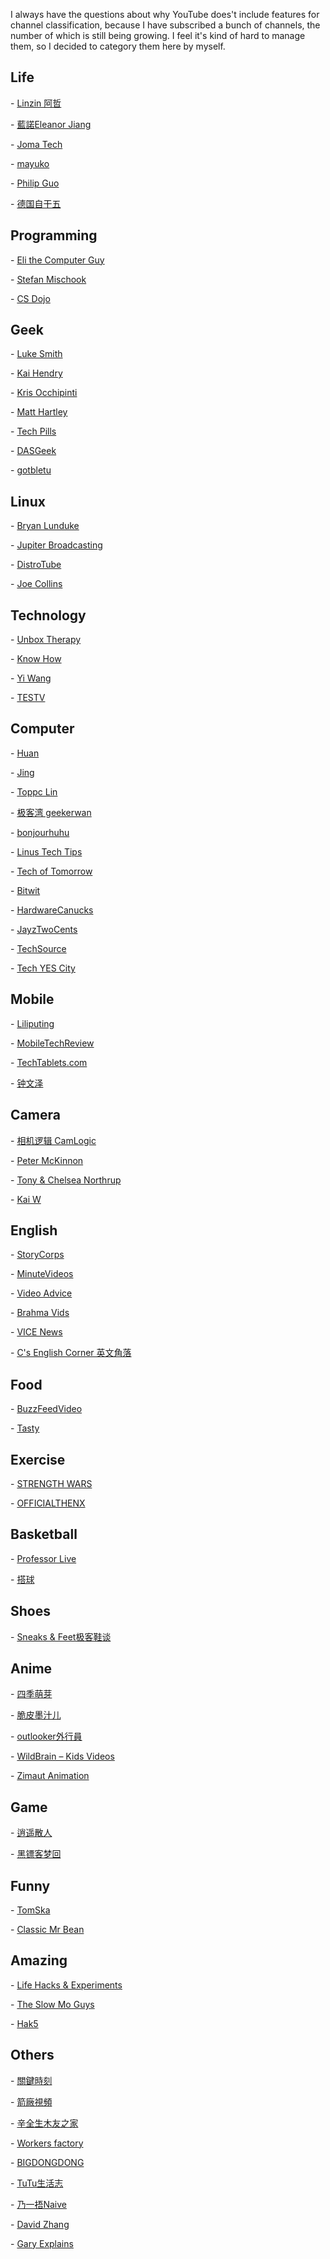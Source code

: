 I always have the questions about why YouTube does't include features for
channel classification, because I have subscribed a bunch of channels, the
number of which is still being growing. I feel it's kind of hard to manage
them, so I decided to category them here by myself.

== Life ==

-   [[https://www.youtube.com/channel/UC0oosHZ4k1o-zNT21gg5O7A|Linzin 阿哲]]

-   [[https://www.youtube.com/channel/UCcHu3AGkj_IRmgQKaf2QH6g|藍諾Eleanor Jiang]]

-   [[https://www.youtube.com/channel/UCV0qA-eDDICsRR9rPcnG7tw|Joma Tech]]

-   [[https://www.youtube.com/channel/UCEDkO7wshcDZ7UZo17rPkzQ|mayuko]]

-   [[https://www.youtube.com/channel/UCmn_foEcC0mY72rzRrMzWSQ|Philip Guo]]

-   [[https://www.youtube.com/channel/UCT3YvT4kdEiJ3up3PINhyQQ|德国自干五]]

== Programming ==

-   [[https://www.youtube.com/channel/UCD4EOyXKjfDUhCI6jlOZZYQ|Eli the Computer Guy]]

-   [[https://www.youtube.com/channel/UCyUBW72KU30dfAYWLVNZO8Q|Stefan Mischook]]

-   [[https://www.youtube.com/channel/UCxX9wt5FWQUAAz4UrysqK9A|CS Dojo]]

== Geek ==

-   [[https://www.youtube.com/channel/UC2eYFnH61tmytImy1mTYvhA|Luke Smith]]

-   [[https://www.youtube.com/channel/UCFzGyNKXPAglNq28qWYTDFA|Kai Hendry]]

-   [[https://www.youtube.com/channel/UCf93fPKwotph47H3_KDcRyg|Kris Occhipinti]]

-   [[https://www.youtube.com/channel/UCbHXJGd7c8Hy4z0-YX1Jf3Q|Matt Hartley]]

-   [[https://www.youtube.com/channel/UCVqlDOUyIjMWqBUhp73a90g|Tech Pills]]

-   [[https://www.youtube.com/channel/UCIme1suHyN7cAGrTy8RBdhQ|DASGeek]]

-   [[https://www.youtube.com/channel/UCkf4VIqu3Acnfzuk3kRIFwA|gotbletu]]

== Linux ==

-   [[https://www.youtube.com/channel/UCkK9UDm_ZNrq_rIXCz3xCGA|Bryan Lunduke]]

-   [[https://www.youtube.com/channel/UCHugE6eRhqB9_AZQh4DDbIw|Jupiter Broadcasting]]

-   [[https://www.youtube.com/channel/UCVls1GmFKf6WlTraIb_IaJg|DistroTube]]

-   [[https://www.youtube.com/channel/UCTfabOKD7Yty6sDF4POBVqA|Joe Collins]]

== Technology ==

-   [[https://www.youtube.com/channel/UCsTcErHg8oDvUnTzoqsYeNw|Unbox Therapy]]

-   [[https://www.youtube.com/channel/UCCeXyDcdHfS6-EjwxrRl2eg|Know How]]

-   [[https://www.youtube.com/channel/UCMENmPolwqsv-odwxqN5v2Q|Yi Wang]]

-   [[https://www.youtube.com/channel/UC9v3JGut2Z1PxrXEpGzgEAA|TESTV]]

== Computer ==

-   [[https://www.youtube.com/channel/UCpmx8TiMv9yR1ncyldGyyVA|Huan]]

-   [[https://www.youtube.com/channel/UCA8RylKj3lLOH7tTPkJg4OQ|Jing]]

-   [[https://www.youtube.com/channel/UCcBHyNvAbtxX8TRJYSQiObw|Toppc Lin]]

-   [[https://www.youtube.com/channel/UCeUJO1H3TEXu2syfAAPjYKQ|极客湾 geekerwan]]

-   [[https://www.youtube.com/channel/UCW9NeKfgO_uMy5-MqLNtiVw|bonjourhuhu]]

-   [[https://www.youtube.com/channel/UCXuqSBlHAE6Xw-yeJA0Tunw|Linus Tech Tips]]

-   [[https://www.youtube.com/channel/UCNJP0oF6k62xA_qhCLfwI-Q|Tech of Tomorrow]]

-   [[https://www.youtube.com/channel/UCftcLVz-jtPXoH3cWUUDwYw|Bitwit]]

-   [[https://www.youtube.com/channel/UCTzLRZUgelatKZ4nyIKcAbg|HardwareCanucks]]

-   [[https://www.youtube.com/channel/UCkWQ0gDrqOCarmUKmppD7GQ|JayzTwoCents]]

-   [[https://www.youtube.com/channel/UChIZGfcnjHI0DG4nweWEduw|TechSource]]

-   [[https://www.youtube.com/channel/UC9Tn-atYOt8qZP-oqui7bhw|Tech YES City]]

== Mobile ==

-   [[https://www.youtube.com/channel/UCQlC9iwSZ2a0-96RLleG_xg|Liliputing]]

-   [[https://www.youtube.com/channel/UCW6J17hZ_Vgr6cQgd_kHt5A|MobileTechReview]]

-   [[https://www.youtube.com/channel/UCrI6_31b1OHRE62BHTMYN0Q|TechTablets.com]]

-   [[https://www.youtube.com/channel/UCT1YrR_CLpwosODYagzhm7Q|钟文泽]]

== Camera ==

-   [[https://www.youtube.com/channel/UCt1YdG1JFVBhL3fC64cREtQ|相机逻辑 CamLogic]]

-   [[https://www.youtube.com/channel/UC3DkFux8Iv-aYnTRWzwaiBA|Peter McKinnon]]

-   [[https://www.youtube.com/channel/UCDkJEEIifDzR_2K2p9tnwYQ|Tony & Chelsea Northrup]]

-   [[https://www.youtube.com/channel/UCknMR7NOY6ZKcVbyzOxQPhw|Kai W]]

== English ==

-   [[https://www.youtube.com/channel/UCILamLkehRwaRRBjhNIw_1g|StoryCorps]]

-   [[https://www.youtube.com/channel/UCAsLjyYl9GW66G1mpMzr8IA|MinuteVideos]]

-   [[https://www.youtube.com/channel/UCAwylBbx8RiRD3VsaYdwNTw|Video Advice]]

-   [[https://www.youtube.com/channel/UCguHS5I8hUIYRwFJQZUuHCA|Brahma Vids]]

-   [[https://www.youtube.com/channel/UCZaT_X_mc0BI-djXOlfhqWQ|VICE News]]

-   [[https://www.youtube.com/channel/UCDHFwAm3jNzA1jyL8_Fb25w|C's English Corner 英文角落]]

== Food ==

-   [[https://www.youtube.com/channel/UCpko_-a4wgz2u_DgDgd9fqA|BuzzFeedVideo]]

-   [[https://www.youtube.com/watch?v=S7N8oy3IQ_c|Tasty]]


== Exercise ==

-   [[https://www.youtube.com/channel/UC0ahC64OhIAS11TJX9Ig86A|STRENGTH WARS]]

-   [[https://www.youtube.com/channel/UCqjwF8rxRsotnojGl4gM0Zw|OFFICIALTHENX]]

== Basketball ==

-   [[https://www.youtube.com/channel/UC5zJwsFtEs9WYe3A76p7xIA|Professor Live]]

-   [[https://www.youtube.com/channel/UClIc0sau-JFRb-N5Nq3t-IA|搭球]]

==  Shoes ==

-   [[https://www.youtube.com/channel/UCc6aidbs2ntcLBiT_pvABdw|Sneaks & Feet极客鞋谈]]

== Anime ==

-   [[https://www.youtube.com/channel/UCUMzET2JdWLxZGhvTKCIK-A|四季萌芽]]

-   [[https://www.youtube.com/channel/UCTuxj0cJHEwGAap4QcbrDvw|脆皮墨汁儿]]

-   [[https://www.youtube.com/channel/UCeBekLhn6TBwndp8Y-w49RA|outlooker外行員 ]]

-   [[https://www.youtube.com/channel/UCbmWOFTbZoDLWqG1rvFnJ0g|WildBrain – Kids Videos]]

-   [[https://www.youtube.com/channel/UCl-Ct_GNI40Ms-vS_aN0uRg|Zimaut Animation]]

== Game ==

-   [[https://www.youtube.com/channel/UCTfRwznpxtbjQQQJ_15Fk2w|逍遥散人]]

-   [[https://www.youtube.com/channel/UCmDguW2dEDyM5saVbkB91gg|黑镖客梦回]]

== Funny ==

-   [[https://www.youtube.com/channel/UCOYWgypDktXdb-HfZnSMK6A|TomSka]]

-   [[https://www.youtube.com/channel/UCEwIUtFBhaI2L2PuKv0KL2g|Classic Mr Bean]]

== Amazing ==

-   [[https://www.youtube.com/channel/UCDRx0wMgscsG6vPNB0sO65Q|Life Hacks & Experiments]]

-   [[https://www.youtube.com/channel/UCUK0HBIBWgM2c4vsPhkYY4w|The Slow Mo Guys]]

-   [[https://www.youtube.com/channel/UC3s0BtrBJpwNDaflRSoiieQ|Hak5]]

== Others ==

-   [[https://www.youtube.com/channel/UCKQVSNdzGBJSXaUmS4TOWww|關鍵時刻]]

-   [[https://www.youtube.com/channel/UC_9AeV5Riy9AsIJZEsnsCDw|箭廠視頻]]

-   [[https://www.youtube.com/channel/UCSaXOMZMrMCZPdbPG947_-A|辛全生木友之家]]

-   [[https://www.youtube.com/channel/UC9fYEinD53wynG3D-hcHdVw|Workers factory]]

-   [[https://www.youtube.com/channel/UCpPswAyGzdRwWmiW5oTNnvA|BIGDONGDONG]]

-   [[https://www.youtube.com/channel/UCuhAUKCdKrjYoMiJQc74ZkQ|TuTu生活志]]

-   [[https://www.youtube.com/channel/UC-7Il-7Zo0xzcE1B8vJN7ug|乃一捂Naive]]

-   [[https://www.youtube.com/channel/UC1ELUfyiYnQQhtPWBS9Dmbg/videos|David Zhang]]

-   [[https://www.youtube.com/channel/UCRjSO-juFtngAeJGJRMdIZw|Gary Explains]]
